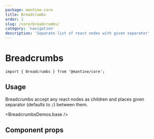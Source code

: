 ```yaml
---
package: mantine-core
title: Breadcrumbs
order: 1
slug: /core/breadcrumbs/
category: 'navigation'
description: 'Separate list of react nodes with given separator'
---
```



# Breadcrumbs

<PageHeader
  source="mantine-core/src/Breadcrumbs/Breadcrumbs.tsx"
  docs="core/Breadcrumbs.mdx"
  package="@mantine/core"
/>

```tsx
import { Breadcrumbs } from '@mantine/core';
```

## Usage

Breadcrumbs accept any react nodes as children and places given separator (defaults to `/`) between them.

<BreadcrumbsDemos.base />

## Component props

<PropsTable component="Breadcrumbs" />
